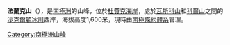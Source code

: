 {{coord|84|37|S|177|4|W|source:GNIS|display=title}}

'''法蘭克山'''（{{lang-en|Mount Franke}}），是[[南極洲|南極洲]]的山峰，位於[[杜費克海岸|杜費克海岸]]，處於[[瓦斯科山|瓦斯科山]]和[[科爾山|科爾山]]之間的[[沙克爾頓冰川|沙克爾頓冰川]]西岸，海拔高度1,600米，現時由[[南極條約體系|南極條約體系]]管理。

{{DEFAULTSORT:Mount Franke}}
[[Category:南極洲山峰|Category:南極洲山峰]]


{{DufekCoast-geo-stub}}
